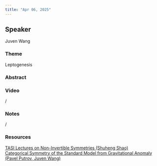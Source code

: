 ```yaml
---
title: "Apr 06, 2025"
---
```


## Speaker
Juven Wang

### Theme
Leptogenesis

### Abstract

### Video  
/

### Notes  
/

### Resources  
[TASI Lectures on Non-Invertible Symmetries (Shuheng Shao)](https://drive.google.com/file/d/1mfzg47JFeJBm60-1oN9k4S3Y1Pi0IIV_/view?usp=sharing)  
[Categorical Symmetry of the Standard Model from Gravitational Anomaly (Pavel Putrov, Juven Wang)](https://drive.google.com/file/d/1l83vdiDGa7VGnPchMsO1e5hspgEKcM0I/view?usp=sharing)